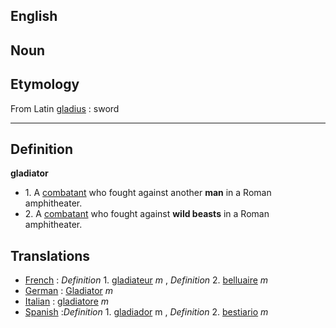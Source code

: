 ==English==

==Noun==

==Etymology==
From Latin [[gladius]] : sword

----

==Definition==

'''gladiator'''
*1. A [[combatant]] who fought against another '''man''' in a Roman amphitheater.
*2. A [[combatant]] who fought against '''wild beasts''' in a Roman amphitheater.

==Translations==

*[[French]] : ''Definition'' 1.  [[gladiateur]] ''m'' ,   ''Definition'' 2.  [[belluaire]] ''m'' 
*[[German]] : [[Gladiator]] ''m''
*[[Italian]] : [[gladiatore]] ''m''
*[[Spanish]] :'' Definition'' 1. [[gladiador]] m  ,   ''Definition'' 2. [[bestiario]] ''m''